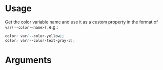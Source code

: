 
# Usage

Get the color variable name and use it as a custom property in the format of `var(--color-<name>)`, e.g.:

```css
color: var(--color-yellow);
color: var(--color-text-gray-3);
```

# Arguments

<ArgsTable of={ColorBlock} />
